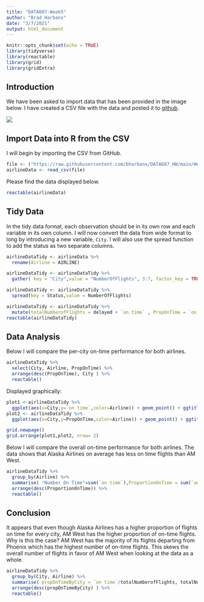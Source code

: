 ```yaml
---
title: "DATA607-Week5"
author: "Brad Harbans"
date: "3/7/2021"
output: html_document
---
```


```r
knitr::opts_chunk$set(echo = TRUE)
library(tidyverse)
library(reactable)
library(grid)
library(gridExtra)
```

## Introduction

We have been asked to import data that has been provided in the image below. I have created a CSV file with the data and posted it to [github](https://raw.githubusercontent.com/bharbans/DATA607_HW/main/Week%205%20Assignment/week5_assignment.csv).

![](https://raw.githubusercontent.com/bharbans/DATA607_HW/c197488cf8aeae85f649cf93edef4562d80b75ef/Week%205%20Assignment/data_image.png)

## Import Data into R from the CSV

I will begin by importing the CSV from GitHub. 

```r
file <- ("https://raw.githubusercontent.com/bharbans/DATA607_HW/main/Week%205%20Assignment/week5_assignment.csv")
airlineData <- read_csv(file)
```
Please find the data displayed below.

```r
reactable(airlineData)
```
## Tidy Data

In the tidy data format, each observation should be in its own row and each variable in its own column. I will now convert the data from wide format to long by introducing a new variable, `City`. I will also use the spread function to add the status as two separate columns. 

```r
airlineDataTidy <- airlineData %>% 
  rename(Airline = AIRLINE)

airlineDataTidy <- airlineDataTidy %>% 
  gather( key = "City",value = "NumberOfFlights", 3:7, factor_key = TRUE)

airlineDataTidy <- airlineDataTidy %>% 
  spread(key = Status,value = NumberOfFlights)

airlineDataTidy <- airlineDataTidy %>% 
  mutate(totalNumberofFlights = delayed + `on time` , PropOnTime = `on time`/totalNumberofFlights)
reactable(airlineDataTidy)

```


## Data Analysis

Below I will compare the per-city on-time performance for both airlines. 

```r
airlineDataTidy %>% 
  select(City, Airline, PropOnTime) %>% 
  arrange(desc(PropOnTime), City ) %>% 
  reactable()
```

Displayed graphically:
```r
plot1 <-airlineDataTidy %>% 
  ggplot(aes(x=City,y=`on time`,color=Airline)) + geom_point() + ggtitle("City vs Number of On-Time Flights (Fig1)")
plot2 <- airlineDataTidy %>% 
  ggplot(aes(x=City,y=PropOnTime,color=Airline)) + geom_point() + ggtitle("City vs Proportion of Flights On Time (Fig 2)")

grid.newpage()
grid.arrange(plot1,plot2, nrow= 2)
```

Below I will compare the overall on-time performance for both airlines. The data shows that Alaska Airlines on average has less on time flights than AM West. 

```r
airlineDataTidy %>% 
  group_by(Airline) %>% 
  summarise( "Number On Time"=sum(`on time`),ProportionOnTime = sum(`on time`)/sum(`on time`,delayed) ) %>% 
  arrange(desc(ProportionOnTime)) %>% 
  reactable()
```

## Conclusion
It appears that even though Alaska Airlines has a higher proportion of flights on time for every city,  AM West has the higher proportion of on-time flights. Why is this the case? AM West has the majority of its flights departing from Phoenix which has the highest number of on-time flights. This skews the overall number of flights in favor of AM West when looking at the data as a whole. 

```r
airlineDataTidy %>% 
  group_by(City, Airline) %>% 
  summarise( propOnTimeByCity = `on time`/totalNumberofFlights, totalNumberofFlights, .groups = "keep") %>% 
  arrange(desc(propOnTimeByCity) ) %>% 
  reactable()
```
